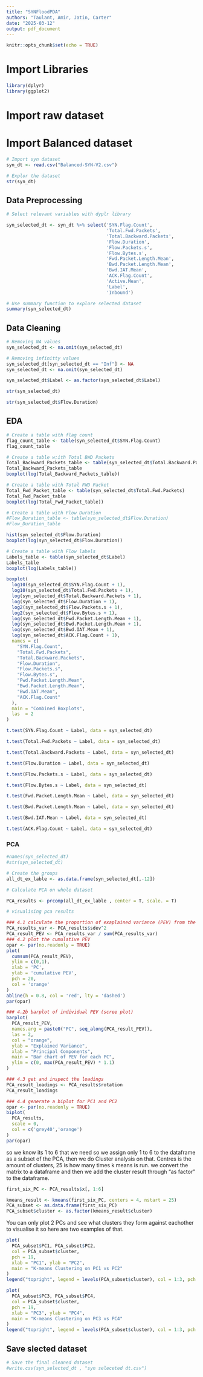 ---
title: "SYNFloodPDA"
authors: "Taulant, Amir, Jatin, Carter"
date: "2025-03-12"
output: pdf_document
---

```{r setup, include=FALSE}
knitr::opts_chunk$set(echo = TRUE)
```

# Import Libraries
```{r}
library(dplyr)
library(ggplot2)
```

# Import raw dataset

# Import Balanced dataset
```{r}
# Import syn dataset 
syn_dt <- read.csv("Balanced-SYN-V2.csv")

# Explor the dataset
str(syn_dt)

```

## Data Preprocessing

```{r}
# Select relevant variables with dyplr library

syn_selected_dt <- syn_dt %>% select('SYN.Flag.Count',
                                     'Total.Fwd.Packets',
                                     'Total.Backward.Packets',
                                     'Flow.Duration',
                                     'Flow.Packets.s',
                                     'Flow.Bytes.s',
                                     'Fwd.Packet.Length.Mean',
                                     'Bwd.Packet.Length.Mean',
                                     'Bwd.IAT.Mean',
                                     'ACK.Flag.Count',
                                     'Active.Mean',
                                     'Label',
                                     'Inbound')
```

```{r}
# Use summary function to explore selected dataset
summary(syn_selected_dt)
```


## Data Cleaning

```{r}
# Removing NA values
syn_selected_dt <- na.omit(syn_selected_dt)

```

```{r}
# Removing infinitty values
syn_selected_dt[syn_selected_dt == "Inf"] <- NA
syn_selected_dt <- na.omit(syn_selected_dt)
```

```{r}
syn_selected_dt$Label <- as.factor(syn_selected_dt$Label)
```

```{r}
str(syn_selected_dt)
```
```{r}
str(syn_selected_dt$Flow.Duration)
```


## EDA

```{r}
# Create a table with flag count 
flag_count_table <- table(syn_selected_dt$SYN.Flag.Count)
flag_count_table

```

```{r}
# Create a table w;ith Total BWD Packets
Total_Backward_Packets_table <- table(syn_selected_dt$Total.Backward.Packets)
Total_Backward_Packets_table
boxplot(log(Total_Backward_Packets_table))

```


```{r}
# Create a table with Total FWD Packet
Total_Fwd_Packet_table <- table(syn_selected_dt$Total.Fwd.Packets)
Total_Fwd_Packet_table
boxplot(log(Total_Fwd_Packet_table))
```

```{r}
# Create a table with Flow Duration
#Flow_Duration_table <- table(syn_selected_dt$Flow.Duration)
#Flow_Duration_table

hist(syn_selected_dt$Flow.Duration)
boxplot(log(syn_selected_dt$Flow.Duration))
```

```{r}
# Create a table with Flow labels
Labels_table <- table(syn_selected_dt$Label)
Labels_table
boxplot(log(Labels_table))
```

```{r}
boxplot(
  log10(syn_selected_dt$SYN.Flag.Count + 1),
  log10(syn_selected_dt$Total.Fwd.Packets + 1),
  log(syn_selected_dt$Total.Backward.Packets + 1),
  log(syn_selected_dt$Flow.Duration + 1),
  log2(syn_selected_dt$Flow.Packets.s + 1),
  log2(syn_selected_dt$Flow.Bytes.s + 1),
  log(syn_selected_dt$Fwd.Packet.Length.Mean + 1),
  log(syn_selected_dt$Bwd.Packet.Length.Mean + 1),
  log(syn_selected_dt$Bwd.IAT.Mean + 1),
  log(syn_selected_dt$ACK.Flag.Count + 1),
  names = c(
    "SYN.Flag.Count", 
    "Total.Fwd.Packets", 
    "Total.Backward.Packets",
    "Flow.Duration",
    "Flow.Packets.s",
    "Flow.Bytes.s",
    "Fwd.Packet.Length.Mean",
    "Bwd.Packet.Length.Mean",
    "Bwd.IAT.Mean",
    "ACK.Flag.Count"
  ),
  main = "Combined Boxplots",
  las  = 2 
)

```
```{r}
t.test(SYN.Flag.Count ~ Label, data = syn_selected_dt)

```
```{r}
t.test(Total.Fwd.Packets ~ Label, data = syn_selected_dt)

```
```{r}
t.test(Total.Backward.Packets ~ Label, data = syn_selected_dt)

```
```{r}
t.test(Flow.Duration ~ Label, data = syn_selected_dt)

```

```{r}
t.test(Flow.Packets.s ~ Label, data = syn_selected_dt)

```

```{r}
t.test(Flow.Bytes.s ~ Label, data = syn_selected_dt)

```

```{r}
t.test(Fwd.Packet.Length.Mean ~ Label, data = syn_selected_dt)

```

```{r}
t.test(Bwd.Packet.Length.Mean ~ Label, data = syn_selected_dt)

```

```{r}
t.test(Bwd.IAT.Mean ~ Label, data = syn_selected_dt)

```

```{r}
t.test(ACK.Flag.Count ~ Label, data = syn_selected_dt)

```




### PCA
```{r}
#names(syn_selected_dt)
#str(syn_selected_dt)

# Create the groups
all_dt_ex_lable <- as.data.frame(syn_selected_dt[,-12])

```

```{r}
# Calculate PCA on whole dataset

PCA_results <- prcomp(all_dt_ex_lable , center = T, scale. = T)
```

```{r}
# visualising pca results

### 4.1 calculate the proportion of exaplained variance (PEV) from the std values
PCA_results_var <- PCA_results$sdev^2
PCA_result_PEV <- PCA_results_var / sum(PCA_results_var)
### 4.2 plot the cumulative PEV
opar <- par(no.readonly = TRUE)
plot(
  cumsum(PCA_result_PEV),
  ylim = c(0,1),
  xlab = 'PC',
  ylab = 'cumulative PEV',
  pch = 20,
  col = 'orange'
)
abline(h = 0.8, col = 'red', lty = 'dashed')
par(opar)

### 4.2b barplot of individual PEV (scree plot)
barplot(
  PCA_result_PEV,
  names.arg = paste0("PC", seq_along(PCA_result_PEV)),
  las = 2,
  col = "orange",
  ylab = "Explained Variance",
  xlab = "Principal Components",
  main = "Bar chart of PEV for each PC",
  ylim = c(0, max(PCA_result_PEV) * 1.1)
)

### 4.3 get and inspect the loadings
PCA_result_loadings <- PCA_results$rotation
PCA_result_loadings

### 4.4 generate a biplot for PC1 and PC2
opar <- par(no.readonly = TRUE)
biplot(
  PCA_results,
  scale = 0,
  col = c('grey40','orange')
)
par(opar)


```



so we know its 1 to 6 that we need so we assign only 1 to 6 to the dataframe as a subset of the PCA, then we do Cluster analysis on that. Centres is the amount of clusters, 25 is how many times k means is run. we convert the matrix to a dataframe and then we add the cluster result through "as factor" to the dataframe. 

```{r}
first_six_PC <- PCA_results$x[, 1:6]

kmeans_result <- kmeans(first_six_PC, centers = 4, nstart = 25)
PCA_subset <- as.data.frame(first_six_PC)
PCA_subset$cluster <- as.factor(kmeans_result$cluster)

```

You can only plot 2 PCs and see what clusters they form against eachother to visualise it so here are two examples of that.

```{r}
plot(
  PCA_subset$PC1, PCA_subset$PC2,
  col = PCA_subset$cluster,
  pch = 19,
  xlab = "PC1", ylab = "PC2",
  main = "K-means Clustering on PC1 vs PC2"
)
legend("topright", legend = levels(PCA_subset$cluster), col = 1:3, pch = 19)

```
```{r}
plot(
  PCA_subset$PC3, PCA_subset$PC4,
  col = PCA_subset$cluster,
  pch = 19,
  xlab = "PC3", ylab = "PC4",
  main = "K-means Clustering on PC3 vs PC4"
)
legend("topright", legend = levels(PCA_subset$cluster), col = 1:3, pch = 19)

```



## Save slected dataset

```{r}
# Save the final cleaned dataset
#write.csv(syn_selected_dt , "syn seleceted dt.csv")
```

